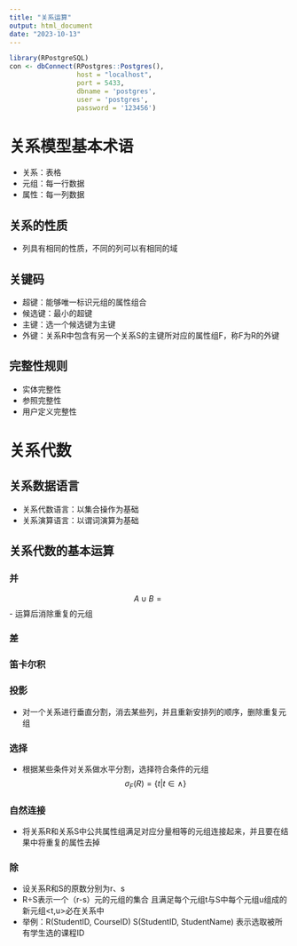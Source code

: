 ---
title: "关系运算"
output: html_document
date: "2023-10-13"
---
```{r warning =FALSE, message = FALSE,echo=FALSE}
library(RPostgreSQL)
con <- dbConnect(RPostgres::Postgres(),
                 host = "localhost", 
                 port = 5433, 
                 dbname = 'postgres',  
                 user = 'postgres', 
                 password = '123456') 
```


# 关系模型基本术语
- 关系：表格
- 元组：每一行数据
- 属性：每一列数据

## 关系的性质
- 列具有相同的性质，不同的列可以有相同的域



## 关键码
- 超键：能够唯一标识元组的属性组合
- 候选键：最小的超键
- 主键：选一个候选键为主键
- 外键：关系R中包含有另一个关系S的主键所对应的属性组F，称F为R的外键

## 完整性规则
- 实体完整性
- 参照完整性
- 用户定义完整性

# 关系代数
## 关系数据语言
- 关系代数语言：以集合操作为基础
- 关系演算语言：以谓词演算为基础

## 关系代数的基本运算
### 并
$$
A \cup B = {}
$$
- 运算后消除重复的元组

### 差

### 笛卡尔积

### 投影
- 对一个关系进行垂直分割，消去某些列，并且重新安排列的顺序，删除重复元组


### 选择
- 根据某些条件对关系做水平分割，选择符合条件的元组
$$
σ_F(R) = \{ t|t \in \wedge \}
$$

### 自然连接
- 将关系R和关系S中公共属性组满足对应分量相等的元组连接起来，并且要在结果中将重复的属性去掉

### 除
- 设关系R和S的原数分别为r、s
- R÷S表示一个（r-s）元的元组的集合
  且满足每个元组t与S中每个元组u组成的新元组<t,u>必在关系中
- 举例：R(StudentID, CourseID) S(StudentID, StudentName)
  表示选取被所有学生选的课程ID












